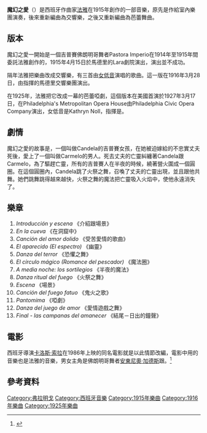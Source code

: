 {{expand|time=2012-01-22T08:55:00+00:00}}
'''魔幻之愛'''（{{lang-es|''El amor brujo''}}）是西班牙作曲家[[法雅|法雅]]在1915年創作的一部音樂，原先是作給室內樂團演奏，後來重新編曲為交響樂，之後又重新編曲為芭蕾舞曲。

== 版本 ==
魔幻之愛一開始是一個吉普賽佛朗明哥舞者Pastora Imperio在1914年至1915年間委託法雅創作的，1915年4月15日於馬德里的Lara劇院演出，演出並不成功。

隔年法雅把樂曲改成交響樂，有三首由[[女低音|女低音]]演唱的歌曲。這一版在1916年3月28日，由{{le|恩里克·費南德茲·阿爾博斯|Enrique Fernández Arbós}}指揮的馬德里交響樂團演出。

在1925年，法雅把它改成一幕的芭蕾啞劇，這個版本在美國首演於1927年3月17日，在Philadelphia's Metropolitan Opera House由Philadelphia Civic Opera Company演出，女低音是Kathryn Noll，指揮是{{le|亞歷山大·史默冷斯|Alexander Smallens}}。

== 劇情 ==
魔幻之愛的故事是，一個叫做Candela的吉普賽女孩，在她被迫嫁給的不忠實丈夫死後，愛上了一個叫做Carmelo的男人。死去丈夫的亡靈糾纏著Candela跟Carmelo，為了驅趕亡靈，所有的吉普賽人在半夜的時候，繞著營火圍成一個圓圈。在這個圓圈內，Candela跳了火祭之舞，召喚了丈夫的亡靈出現，並且跟他共舞。她們跳舞跳得越來越快，火祭之舞的魔法把亡靈吸入火焰中，使他永遠消失了。

== 樂章 ==
#  ''Introducción y escena'' 《介紹跟場景》
#   ''En la cueva'' 《在洞窟中》
#   ''Canción del amor dolido'' 《受苦愛情的歌曲》
#   ''El aparecido (El espectro)'' 《幽靈》
#   ''Danza del terror'' 《恐懼之舞》
#   ''El círculo mágico (Romance del pescador)'' 《魔法圈》
#   ''A media noche: los sortilegios''  《半夜的魔法》
#   ''Danza ritual del fuego'' 《火祭之舞》
#   ''Escena'' 《場景》
#   ''Canción del fuego fatuo'' 《鬼火之歌》
#   ''Pantomima'' 《啞劇》
#   ''Danza del juego de amor'' 《愛情遊戲之舞》
#   ''Final - las campanas del amanecer'' 《結尾－日出的鐘聲》

== 電影 ==
西班牙導演[[卡洛斯·索拉|卡洛斯·索拉]]在1986年上映的同名電影就是以此情節改編，電影中用的音樂也是法雅的音樂，男女主角是佛朗明哥舞者[[安東尼奧·加德斯|安東尼奧·加德斯]]跟{{le|克莉絲汀娜·歐若絲|Cristina Hoyos}}。<ref>{{cite web | url=http://blog.sina.com.tw/hero_movie/article.php?pbgid=2803&entryid=602528 | title=愛情魔法師(El Amor Brujo) - 佛朗明哥三部曲 | accessdate=2012-01-24}}</ref>

== 參考資料 ==
{{Reflist}}

[[Category:弗拉明戈|Category:弗拉明戈]]
[[Category:西班牙音樂|Category:西班牙音樂]]
[[Category:1915年樂曲|Category:1915年樂曲]]
[[Category:1916年樂曲|Category:1916年樂曲]]
[[Category:1925年樂曲|Category:1925年樂曲]]